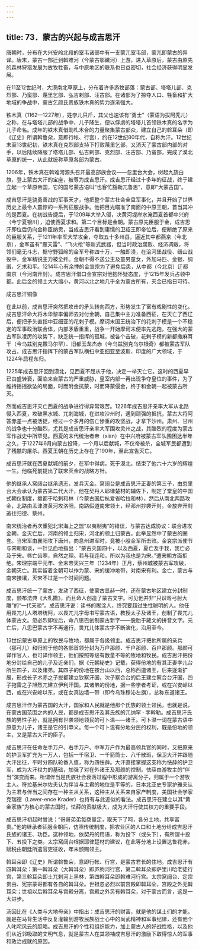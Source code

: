 ```yaml
---
---
---
```

title: 73．蒙古的兴起与成吉思汗
---




唐朝时，分布在大兴安岭北段的室韦诸部中有一支蒙兀室韦部，蒙兀即蒙古的异译。唐末，蒙古一部迁到斡难河（今蒙古鄂嫩河）上游，进入草原后，蒙古由原先的森林狩猎发展为放牧牲畜，与中原地区的联系也日益密切，社会经济获得明显发展。

在11至12世纪时，大漠南北草原上，分布着许多游牧部落：蒙古部、塔塔儿部、克烈部、乃蛮部、蔑里乞部、弘吉剌部、汪古部。在诸部为了掠夺人口、牲畜和扩大地域的争战中，蒙古乞颜氏贵族铁木真的势力逐渐强大。

铁木真（1162—1227年），姓孛儿只斤，其父也速该有“勇士”（蒙语为拔阿秃儿）之称，在与塔塔儿部的战争中，儿子降生，便以俘虏的塔塔儿首领铁木真的名字为儿子命名。成年的铁木真借助札木合的力量聚集蒙古部众，建立自己的斡耳朵（即《辽史》所谓斡鲁朵，意即行帐、行宫），约在12世纪80年代，自称为汗。12世纪末至13世纪初，铁木真在克烈部支持下打败蔑里乞部，又消灭了蒙古部内部的对手，以后陆续降服了塔塔儿部、弘吉剌部、克烈部、汪古部、乃蛮部，完成了漠北草原的统一，从此就统称草原各部为蒙古。

1206年，铁木真在斡难河源头召开最高部族会议——忽里台大会，树起九旒白旗，登上蒙古大汗的宝座，被尊为成吉思汗。成吉思汗经过十多年的征战，终于建立起一个草原帝国，它的国号蒙古语叫“也客忙豁勒兀鲁思”，意即“大蒙古国”。

成吉思汗是骁勇善战的军事天才，他把整个蒙古社会全盘军事化，并且开始了世界历史上最令人震惊的一系列征服战争。他把目光瞄准了南面的中原王朝，首当其冲的是西夏。在初战告捷后，于1209年大举入侵，决黄河堤岸水淹西夏首都中兴府（今宁夏银川），迫使西夏求和。第二个目标是金朝。蒙古原先臣服于金，成吉思汗即位后仍向金称臣纳贡，当成吉思汗看到庸懦的卫绍王即帝位后，便断绝了原来的臣服关系，于1211年率军大举攻金，夺取五十多州县，逼近其中都燕京（今北京），金军虽有“震天雷”、“飞火枪”等新式武器，但当时政治腐败、经济凋敝，将领们毫无斗志，据守野狐岭的金军号称四十万，一触即溃，在浍河堡战役、缙山战役中，金军精锐主力被全歼。金朝不得不送公主及童男童女，外加马匹、金银、绸缎，乞求和平。1214年心有余悸的金宣宗为了避免后患，从中都（今北京）迁都南京（今河南开封）。成吉思汗借口金宣宗对他抱怀疑态度，于1215年发兵占领中都。此后金的领土大大缩小，黄河以北之地几乎全为蒙古所有，灭金已指日可待。



成吉思汗铜像



在此以前，成吉思汗突然把攻击的矛头转向西方，形势发生了富有戏剧性的变化。成吉思汗命大将木华黎率偏师去对付金朝，自己集中主力准备西征，在灭亡了西辽后，便把矛头直指中亚细亚的花剌子模。摩诃末国王统治下的花剌子模是一个不稳定的军事政治联合体，内部矛盾重重，战争一开始摩诃末便率先逃跑，在强大的蒙古军队凌厉的攻势下，缺乏统一指挥的孤城，被各个击破，花剌子模的新都撒麻耳干（今乌兹别克撒马尔罕）、旧都玉龙杰赤（今乌兹别克乌尔根奇）都被蒙古军队攻占。成吉思汗指挥下的蒙古军队横扫中亚细亚至波斯、印度的广大领域，于1224年启程东归。

1225年成吉思汗回到漠北，见西夏不屈从于他，决定一举灭亡它。这时的西夏早已由盛转衰，面临来自蒙古的严重威胁，皇室内部一再出现争夺皇位的事件，为了维持摇摇欲坠的局面，时而附金抗蒙，时而降蒙侵金，终于和金朝一起被蒙古所灭。

然而成吉思汗灭亡西夏的战争进行得异常艰苦。1226年成吉思汗亲率大军从北路侵入西夏，攻破黑水城、兀剌海城，在进攻沙州时，遇到顽强的抵抗，蒙古大将阿答赤差一点被活捉，经过一个多月的伤亡惨重的攻坚战，才拿下沙州。肃州、甘州的战争也十分酷烈，尤其是成吉思汗亲率大军围攻灵州之战，其酷烈的程度为蒙古军作战史中所罕见。西夏的末代统治者帝（xiàn）在中兴府被蒙古军队围困达半年之久，于1227年6月向蒙古投降，一个月以后献城，不仅帝被杀，全城军民都遭到了残酷的屠杀。西夏王朝在历史上存在了190年，至此宣告灭亡。

成吉思汗就在西夏献城的前夕，在军中得病，死于漠北，结束了他六十六岁的辉煌一生。他临死前提出了联宋灭金的战略方针。

他的继承人窝阔台继承遗志，发兵灭金。窝阔台是成吉思汗正妻的第三子，由忽里台大会承认为蒙古第二代大汗，他在契丹人耶律楚材的辅佐下，制定了堂皇的中国式朝仪制度，奠都于哈剌和林（今蒙古国后杭爱省哈拉和林），然后从南北两路攻金，北路由孟津渡黄河攻洛阳，南路假道南宋领土，经邓州抄袭开封。金放弃开封逃往归德、蔡州。

南宋统治者再次重犯北宋海上之盟“以夷制夷”的错误，与蒙古达成协议：联合进攻金朝，金灭亡后，河南的领土归宋，河北的领土归蒙古。此举显然中了蒙古的圈套。当宋军由襄阳攻下唐州，向息州进军时，竟被小股金军所击败。金哀宗派使节与宋朝和谈，一针见血地指出：“蒙古灭国四十，以及西夏，夏亡及于我，我亡必及于宋。唇亡齿寒，自然之理。若与我连和，所以为我也是为宋。”遭宋朝方面拒绝。宋理宗端平元年、金末帝天兴三年（1234年）正月，蔡州城被蒙古军攻破，金朝灭亡。其实留着金朝可以作为蒙、宋的缓冲地带，对南宋有利。金亡，蒙古与南宋接壤，灭宋不过是一个时间问题。

成吉思汗统一了蒙古，发动了西征，使蒙古显赫一时，还在蒙古地区建立分封制度，颁布法典《大札撒》，而且命人创造了蒙古文字。可见他并非“只识弯弓射大雕”的“一代天骄”。成吉思汗说：读书的糊涂人，终究要超过生性聪明的人。他任用畏兀儿人塔塔统阿，以畏兀儿字母书写蒙古语，教授太子及诸王，创制了畏兀儿体蒙古文。忽必烈即位后，命八思巴创制蒙古新字——脱胎于藏文的拼音文字。元亡后，八思巴蒙古字不再通行，畏兀儿体蒙古字不断演化，沿用至今。

13世纪蒙古草原上的牧民与牧地，都属于各级领主。成吉思汗把他所属的亲兵（那可儿）和归附于他的各部首领分封为万户那颜、千户那颜、百户那颜。那颜可译作官人，也可译作领主，他们按照等级有数量不等的牧地和牧民。成吉思汗把份地分封给自己的儿子及近亲们，据《元朝秘史》记载，获得份地的有其正妻孛儿台所生四子，以及诸弟。其四子的份地在按台山以西，总称西道诸王，后来逐渐扩展，形成长子术赤之子拔都建立钦察汗国，次子察合台的后王建立察合台汗国，四子拖雷之子旭烈兀建立伊利汗国。其诸弟的份地，据一些学者考证，或在兴安岭以西，或在兴安岭以东，或在女真边墙一带（即今乌珠穆沁左旗），总称东道诸王。

成吉思汗作为蒙古国的大汗，国家和人民就是他那个氏族的领土领民，也就是说，在蒙古国范围之内的人民，都是成吉思汗及其氏族的兀纳罕 · 孛斡勒。成吉思汗氏族的男性子孙，就是拥有世袭领地领民的可卜温——诸王。可卜温一词在蒙古语中原意为儿子，诸王是它的引申义。每一个可卜温有分地分民的权利，既是份地的领主，又是蒙古大汗的臣子。

成吉思汗在任命左手万户、右手万户、中军万户作为最高领兵官的同时，又把原来的护卫军扩充为一万人，包括一千宿卫、一千箭筒士、八千散班，保卫大汗并跟随大汗出征，平时分四队轮番入值，称为四怯薛。大汗直接掌握这支称为怯薛的护卫军，成为大汗权力的基础，加强了对在外诸王及那颜的控制。怯薛由游牧主的“伴当”演变而来。所谓伴当是氏族社会衰落过程中形成的游离分子，归属于一个游牧主人。符拉基米尔佐夫认为伴当与主君的地位是平等的，日本北亚史专家护雅夫认为主君与伴当之间存在一种主从关系，这种主从关系来自家产制度，美国社会学家克瑞德（Lawer-ence Krader）也持有与此近似的看法。成吉思汗在建立以其“黄金家族”为核心的蒙古国时，怯薛的贡献极大，成为大汗行使其权力的重要手段。

成吉思汗初起时曾说：“哥哥弟弟每商量定，取天下了呵，各分土地，共享富贵。”他的继承者征服金朝后，仿照传统制度，把农业区的人口和土地分给成吉思汗氏族的诸王、功臣。这种领地，依契丹的用语，称为投下（或头下），有所谓十投下、五投下之类。太宗窝阔台根据耶律楚材的建议，在此等分地上设置达鲁花赤，赋税由朝廷所遣官吏征收，年末颁赐领主。

斡耳朵即《辽史》所谓斡鲁朵，意即行帐、行宫，是蒙古君长的住地。成吉思汗有四斡耳朵：第一斡耳朵（大斡耳朵）即庐朐河行宫，第二斡耳朵即萨里川哈老徒行宫，第三斡耳朵即土兀剌河上黑林，第四斡耳朵即斡难河行宫。太宗窝阔台、定宗贵由、宪宗蒙哥都有各自的斡耳朵。世祖忽必烈以前宫殿即斡耳朵，宫殿之外无斡耳朵；世祖以后斡耳朵与宫殿分离，宫殿之外另有斡耳朵，对于蒙古而言，这是一大进步。

汤因比在《人类与大地母亲》中指出：成吉思汗的财富，就是他的谋士们的才能，就是在马背生活中反复灌输到游牧民族战士心中的尚武精神和军事纪律，还有他个人叱咤风云的胆略。成吉思汗的个性和组织能力，加上蒙古人的好战性格，以及他们从近邻吸取的文明气息，就是蒙古人在其领袖成吉思汗的激励下取得惊人的军事和政治成就的原因。